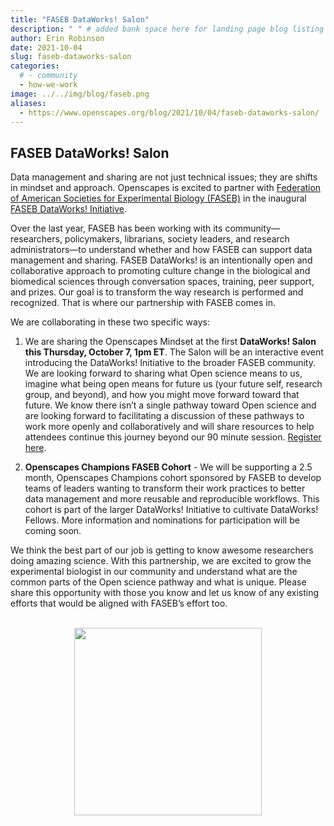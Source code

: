 ```yaml
---
title: "FASEB DataWorks! Salon"
description: " " # added bank space here for landing page blog listing (will print first few lines of blog if not)
author: Erin Robinson
date: 2021-10-04
slug: faseb-dataworks-salon
categories:
  # - community
  - how-we-work
image: ../../img/blog/faseb.png
aliases: 
  - https://www.openscapes.org/blog/2021/10/04/faseb-dataworks-salon/
---
```


## FASEB DataWorks! Salon

Data management and sharing are not just technical issues; they are shifts in mindset and approach. Openscapes is excited to partner with [Federation of American Societies for Experimental Biology (FASEB)](https://www.faseb.org/) in the inaugural [FASEB DataWorks! Initiative](https://www.faseb.org/Science-Policy-and-Advocacy/Communicating-Science/Promoting-Data-Sharing-and-Reuse-Announcing-FASEBs-New-DataWorks-Initiative?utm_source=iContact&utm_medium=email&utm_campaign=faseb-office-of-public-affairs&utm_content=The+Washington+Update_09.16.2021). 

Over the last year, FASEB has been working with its community—researchers, policymakers, librarians, society leaders, and research administrators—to understand whether and how FASEB can support data management and sharing. FASEB DataWorks! is an intentionally open and collaborative approach to promoting culture change in the biological and biomedical sciences through conversation spaces, training, peer support, and prizes. Our goal is to transform the way research is performed and recognized. That is where our partnership with FASEB comes in. 

We are collaborating in these two specific ways:  

1. We are sharing the Openscapes Mindset at the first **DataWorks! Salon this Thursday, October 7, 1pm ET**. The Salon will be an interactive event introducing the DataWorks! Initiative to the broader FASEB community. We are looking forward to sharing what Open science means to us, imagine what being open means for future us (your future self, research group, and beyond), and how you might move forward toward that future. We know there isn’t a single pathway toward Open science and are looking forward to facilitating a discussion of these pathways to work more openly and collaboratively and will share resources to help attendees continue this journey beyond our 90 minute session.  [Register here](https://zoom.us/meeting/register/tJMscO6trjsrEtXnAumLngDhotvEG-NvNyaS).

2. **Openscapes Champions FASEB Cohort** - We will be supporting a 2.5 month, Openscapes Champions cohort sponsored by FASEB to develop teams of leaders wanting to transform their work practices to better data management and more reusable and reproducible workflows. This cohort is part of the larger DataWorks! Initiative to cultivate DataWorks! Fellows. More information and nominations for participation will be coming soon.

We think the best part of our job is getting to know awesome researchers doing amazing science. With this partnership, we are excited to grow the experimental biologist in our community and understand what are the common parts of the Open science pathway and what is unique. Please share this opportunity with those you know and let us know of any existing efforts that would be aligned with FASEB’s effort too. 

<br>
<center>
  <a> <img src="/img/blog/faseb.png" width="300px"></a>
</center>
<br>

